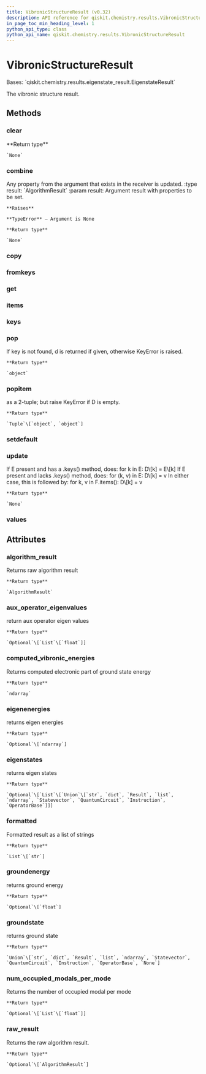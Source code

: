 ```yaml
---
title: VibronicStructureResult (v0.32)
description: API reference for qiskit.chemistry.results.VibronicStructureResult in qiskit v0.32
in_page_toc_min_heading_level: 1
python_api_type: class
python_api_name: qiskit.chemistry.results.VibronicStructureResult
---
```


# VibronicStructureResult

<Class id="qiskit.chemistry.results.VibronicStructureResult" isDedicatedPage={true} github="https://github.com/qiskit-community/qiskit-aqua/tree/stable/0.9/qiskit/chemistry/results/vibronic_structure_result.py" signature="VibronicStructureResult(a_dict=None)" modifiers="class">
  Bases: `qiskit.chemistry.results.eigenstate_result.EigenstateResult`

  The vibronic structure result.

  ## Methods

  <span id="qiskit-chemistry-results-vibronicstructureresult-clear" />

  ### clear

  <Function id="qiskit.chemistry.results.VibronicStructureResult.clear" signature="VibronicStructureResult.clear()">
    **Return type**

    `None`
  </Function>

  <span id="qiskit-chemistry-results-vibronicstructureresult-combine" />

  ### combine

  <Function id="qiskit.chemistry.results.VibronicStructureResult.combine" signature="VibronicStructureResult.combine(result)">
    Any property from the argument that exists in the receiver is updated. :type result: `AlgorithmResult` :param result: Argument result with properties to be set.

    **Raises**

    **TypeError** – Argument is None

    **Return type**

    `None`
  </Function>

  <span id="qiskit-chemistry-results-vibronicstructureresult-copy" />

  ### copy

  <Function id="qiskit.chemistry.results.VibronicStructureResult.copy" signature="VibronicStructureResult.copy()" />

  <span id="qiskit-chemistry-results-vibronicstructureresult-fromkeys" />

  ### fromkeys

  <Function id="qiskit.chemistry.results.VibronicStructureResult.fromkeys" signature="VibronicStructureResult.fromkeys(iterable, value=None)" modifiers="classmethod" />

  <span id="qiskit-chemistry-results-vibronicstructureresult-get" />

  ### get

  <Function id="qiskit.chemistry.results.VibronicStructureResult.get" signature="VibronicStructureResult.get(k[, d]) → D[k] if k in D, else d. d defaults to None." />

  <span id="qiskit-chemistry-results-vibronicstructureresult-items" />

  ### items

  <Function id="qiskit.chemistry.results.VibronicStructureResult.items" signature="VibronicStructureResult.items() → a set-like object providing a view on D’s items" />

  <span id="qiskit-chemistry-results-vibronicstructureresult-keys" />

  ### keys

  <Function id="qiskit.chemistry.results.VibronicStructureResult.keys" signature="VibronicStructureResult.keys() → a set-like object providing a view on D’s keys" />

  <span id="qiskit-chemistry-results-vibronicstructureresult-pop" />

  ### pop

  <Function id="qiskit.chemistry.results.VibronicStructureResult.pop" signature="VibronicStructureResult.pop(key, default=None)">
    If key is not found, d is returned if given, otherwise KeyError is raised.

    **Return type**

    `object`
  </Function>

  <span id="qiskit-chemistry-results-vibronicstructureresult-popitem" />

  ### popitem

  <Function id="qiskit.chemistry.results.VibronicStructureResult.popitem" signature="VibronicStructureResult.popitem()">
    as a 2-tuple; but raise KeyError if D is empty.

    **Return type**

    `Tuple`\[`object`, `object`]
  </Function>

  <span id="qiskit-chemistry-results-vibronicstructureresult-setdefault" />

  ### setdefault

  <Function id="qiskit.chemistry.results.VibronicStructureResult.setdefault" signature="VibronicStructureResult.setdefault(k[, d]) → D.get(k,d), also set D[k]=d if k not in D" />

  <span id="qiskit-chemistry-results-vibronicstructureresult-update" />

  ### update

  <Function id="qiskit.chemistry.results.VibronicStructureResult.update" signature="VibronicStructureResult.update(*args, **kwargs)">
    If E present and has a .keys() method, does: for k in E: D\[k] = E\[k] If E present and lacks .keys() method, does: for (k, v) in E: D\[k] = v In either case, this is followed by: for k, v in F.items(): D\[k] = v

    **Return type**

    `None`
  </Function>

  <span id="qiskit-chemistry-results-vibronicstructureresult-values" />

  ### values

  <Function id="qiskit.chemistry.results.VibronicStructureResult.values" signature="VibronicStructureResult.values() → an object providing a view on D’s values" />

  ## Attributes

  ### algorithm\_result

  <Attribute id="qiskit.chemistry.results.VibronicStructureResult.algorithm_result">
    Returns raw algorithm result

    **Return type**

    `AlgorithmResult`
  </Attribute>

  ### aux\_operator\_eigenvalues

  <Attribute id="qiskit.chemistry.results.VibronicStructureResult.aux_operator_eigenvalues">
    return aux operator eigen values

    **Return type**

    `Optional`\[`List`\[`float`]]
  </Attribute>

  ### computed\_vibronic\_energies

  <Attribute id="qiskit.chemistry.results.VibronicStructureResult.computed_vibronic_energies">
    Returns computed electronic part of ground state energy

    **Return type**

    `ndarray`
  </Attribute>

  ### eigenenergies

  <Attribute id="qiskit.chemistry.results.VibronicStructureResult.eigenenergies">
    returns eigen energies

    **Return type**

    `Optional`\[`ndarray`]
  </Attribute>

  ### eigenstates

  <Attribute id="qiskit.chemistry.results.VibronicStructureResult.eigenstates">
    returns eigen states

    **Return type**

    `Optional`\[`List`\[`Union`\[`str`, `dict`, `Result`, `list`, `ndarray`, `Statevector`, `QuantumCircuit`, `Instruction`, `OperatorBase`]]]
  </Attribute>

  ### formatted

  <Attribute id="qiskit.chemistry.results.VibronicStructureResult.formatted">
    Formatted result as a list of strings

    **Return type**

    `List`\[`str`]
  </Attribute>

  ### groundenergy

  <Attribute id="qiskit.chemistry.results.VibronicStructureResult.groundenergy">
    returns ground energy

    **Return type**

    `Optional`\[`float`]
  </Attribute>

  ### groundstate

  <Attribute id="qiskit.chemistry.results.VibronicStructureResult.groundstate">
    returns ground state

    **Return type**

    `Union`\[`str`, `dict`, `Result`, `list`, `ndarray`, `Statevector`, `QuantumCircuit`, `Instruction`, `OperatorBase`, `None`]
  </Attribute>

  ### num\_occupied\_modals\_per\_mode

  <Attribute id="qiskit.chemistry.results.VibronicStructureResult.num_occupied_modals_per_mode">
    Returns the number of occupied modal per mode

    **Return type**

    `Optional`\[`List`\[`float`]]
  </Attribute>

  ### raw\_result

  <Attribute id="qiskit.chemistry.results.VibronicStructureResult.raw_result">
    Returns the raw algorithm result.

    **Return type**

    `Optional`\[`AlgorithmResult`]
  </Attribute>
</Class>

